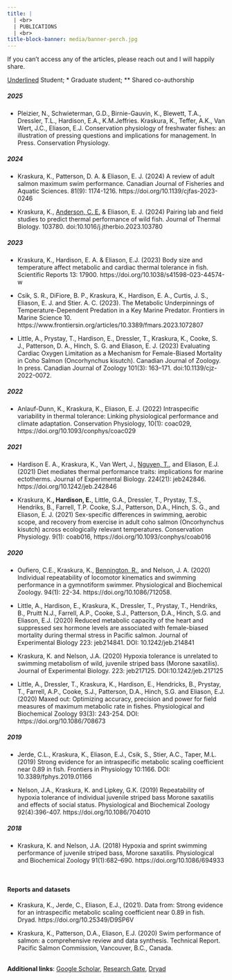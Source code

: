 ```yaml
---
title: |
  | <br>
  | PUBLICATIONS
  | <br>
title-block-banner: media/banner-perch.jpg
---
```


<p class="text-left fs-4">If you can't access any of the articles, please reach out and I will happily share. </p>
<u>Underlined</u> Student; * Graduate student; ** Shared co-authorship

##### 2025

- Pleizier, N., Schwieterman, G.D., Birnie-Gauvin, K., Blewett, T.A., Dressler, T.L., Hardison, E.A., K.M.Jeffries. Kraskura, K., Teffer, A.K., Van Wert, J.C., Eliason, E.J. Conservation physiology of freshwater fishes: an illustration of pressing questions and implications for management. In Press. Conservation Physiology.


##### 2024

- Kraskura, K., Patterson, D. A. & Eliason, E. J. (2024) A review of adult salmon maximum swim performance. Canadian Journal of Fisheries and Aquatic Sciences. 81(9): 1174-1216. https://doi.org/10.1139/cjfas-2023-0246

- Kraskura, K., <u>Anderson, C. E.</u> & Eliason, E. J. (2024) Pairing lab and field studies to predict thermal performance of wild fish. Journal of Thermal Biology. 103780. doi:10.1016/j.jtherbio.2023.103780

##### 2023

- Kraskura, K., Hardison, E. A. & Eliason, E.J. (2023) Body size and temperature affect metabolic and cardiac thermal tolerance in fish. Scientific Reports 13: 17900. https://doi.org/10.1038/s41598-023-44574-w

- Csik, S. R., DiFiore, B. P., Kraskura, K., Hardison, E. A., Curtis, J. S., Eliason, E. J.  and Stier. A. C. (2023). The Metabolic Underpinnings of Temperature-Dependent Predation in a Key Marine Predator. Frontiers in Marine Science 10. https://www.frontiersin.org/articles/10.3389/fmars.2023.1072807

- Little, A., Prystay, T., Hardison, E., Dressler, T., Kraskura, K., Cooke, S. J., Patterson, D. A., Hinch, S. G. and Eliason, E. J. (2023) Evaluating Cardiac Oxygen Limitation as a Mechanism for Female-Biased Mortality in Coho Salmon (Oncorhynchus kisutch). Canadian Journal of Zoology. In press. Canadian Journal of Zoology 101(3): 163–171. doi:10.1139/cjz-2022-0072.

##### 2022

- Anlauf-Dunn, K., Kraskura, K., Eliason, E. J. (2022) Intraspecific variability in thermal tolerance: Linking physiological performance and climate adaptation. Conservation Physiology, 10(1): coac029, https://doi.org/10.1093/conphys/coac029

##### 2021

- Hardison E. A., Kraskura, K., Van Wert, J., <u>Nguyen, T.</u>, and Eliason, E.J. (2021) Diet mediates thermal performance traits: implications for marine ectotherms. Journal of Experimental Biology. 224(21): jeb242846. https://doi.org/10.1242/jeb.242846

- Kraskura, K.**, Hardison, E.**, Little, G.A., Dressler, T., Prystay, T.S., Hendriks, B., Farrell, T.P. Cooke, S.J., Patterson, D.A., Hinch, S. G., and Eliason, E. J. (2021) Sex-specific differences in swimming, aerobic scope, and recovery from exercise in adult coho salmon (Oncorhynchus kisutch) across ecologically relevant temperatures. Conservation Physiology. 9(1): coab016, https://doi.org/10.1093/conphys/coab016

##### 2020

- Oufiero, C.E., Kraskura, K., <u>Bennington, R.</u>, and Nelson, J. A. (2020) Individual repeatability of locomotor kinematics and swimming performance in a gymnotiform swimmer. Physiological and Biochemical Zoology. 94(1): 22-34. https://doi.org/10.1086/712058.

- Little, A., Hardison, E., Kraskura, K., Dressler, T., Prystay, T., Hendriks, B., Pruitt N.J., Farrell, A.P., Cooke, S.J., Patterson, D.A., Hinch, S.G. and Eliason, E.J. (2020) Reduced metabolic capacity of the heart and suppressed sex hormone levels are associated with female-biased mortality during thermal stress in Pacific salmon. Journal of Experimental Biology 223: jeb214841. DOI: 10.1242/jeb.214841

- Kraskura, K. and Nelson, J.A. (2020) Hypoxia tolerance is unrelated to swimming metabolism of wild, juvenile striped bass (Morone saxatilis). Journal of Experimental Biology. 223: jeb217125. DOI:10.1242/jeb.217125

- Little, A., Dressler, T., Kraskura, K., Hardison, E., Hendricks, B., Prystay, T., Farrell, A.P., Cooke, S.J., Patterson, D.A., Hinch, S.G. and Eliason, E.J. (2020) Maxed out: Optimizing accuracy, precision and power for field measures of maximum metabolic rate in fishes. Physiological and Biochemical Zoology 93(3): 243-254. DOI: https://doi.org/10.1086/708673

##### 2019

- Jerde, C.L., Kraskura, K., Eliason, E.J., Csik, S., Stier, A.C., Taper, M.L. (2019) Strong evidence for an intraspecific metabolic scaling coefficient near 0.89 in fish. Frontiers in Physiology 10:1166. DOI: 10.3389/fphys.2019.01166

- Nelson, J.A., Kraskura, K. and Lipkey, G.K. (2019) Repeatability of hypoxia tolerance of individual juvenile striped bass Morone saxatilis and effects of social status. Physiological and Biochemical Zoology 92(4):396-407. https://doi.org/10.1086/704010

##### 2018

- Kraskura, K. and Nelson, J.A. (2018) Hypoxia and sprint swimming performance of juvenile striped bass, Morone saxatilis. Physiological and Biochemical Zoology 91(1):682–690. https://doi.org/10.1086/694933

<br> 

#### Reports and datasets

- Kraskura, K., Jerde, C., Eliason, E.J., (2021). Data from: Strong evidence for an intraspecific metabolic scaling coefficient near 0.89 in fish. Dryad. https://doi.org/10.25349/D9SP6V

- Kraskura, K., Patterson, D.A., Eliason, E.J. (2020) Swim performance of salmon: a comprehensive review and data synthesis. Technical Report. Pacific Salmon Commission, Vancouver, B.C., Canada.

<br>
**Additional links**: [Google Scholar](https://scholar.google.com/citations?user=EVMUHDcAAAAJ&hl=en), [Research Gate](https://www.researchgate.net/profile/Krista-Kraskura), [Dryad](https://datadryad.org/search?q=0000-0001-9225-3037)
